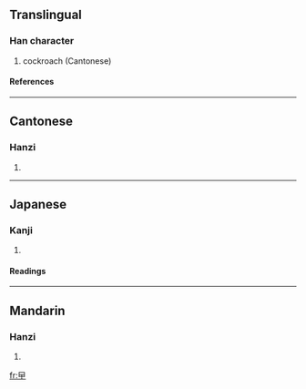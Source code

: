 ==Translingual==
===Han character===
{{Han char|rn=73|rad=曰|as=01|sn=5|four=|canj=田一中中 (WMLL)}}
# cockroach (Cantonese)
====References====
{{Han ref|kx=0502.011|dkj=14279|hdz=42528.010|uh=66F1|ud=26353}}

----
==Cantonese==
===Hanzi===
{{yue-hanzi|jyut=|y=gaat6}}
# {{defn|Cantonese}}

----
==Japanese==
===Kanji===
{{ja-kanji|grade=|rs=曰01}}
# {{defn|Japanese}} 
====Readings====
{{ja-readings|on=[[おう]] (ō)|kun=}}

----
==Mandarin==
===Hanzi===
{{cmn-hanzi|pin=[[yuē]] ([[yue1]])|wg=yüeh<sup>1</sup>}}
# {{defn|Mandarin}}

[[fr:曱]]